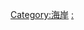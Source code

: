 {{Commonscat|Coasts by country}}
{{Categories by country|nocat}}

[[Category:海岸|Category:海岸]]
[[Category:各国地形|:]]